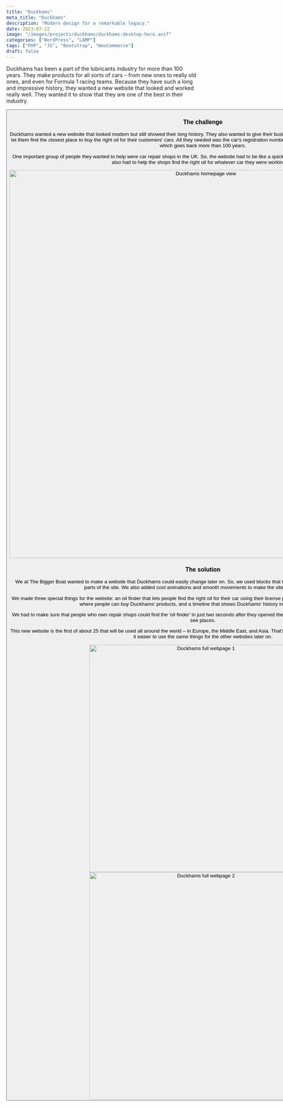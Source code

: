 ```yaml
---
title: "Duckhams"
meta_title: "Duckhams"
description: "Modern design for a remarkable legacy."
date: 2023-07-22
image: "/images/projects/duckhams/duckhams-desktop-hero.avif"
categories: ["WordPress", "LAMP"]
tags: ["PHP", "JS", "Bootstrap", "WooCommerce"]
draft: false
---
```


<AtTbb/>

Duckhams has been a part of the lubricants industry for more than 100 years. They make products for all sorts of cars – from new ones to really old ones, and even for Formula 1 racing teams. Because they have such a long and impressive history, they wanted a new website that looked and worked really well. They wanted it to show that they are one of the best in their industry.

<Button label="Visit the website" link="https://www.duckhams.com/" style="solid" target="_blank"/>

### The challenge

Duckhams wanted a new website that looked modern but still showed their long history. They also wanted to give their business clients a cool new feature. This feature would let them find the closest place to buy the right oil for their customers' cars. All they needed was the car's registration number. The website also had to show Duckhams' story, which goes back more than 100 years.

One important group of people they wanted to help were car repair shops in the UK. So, the website had to be like a quick guide to all the different oils Duckhams makes. It also had to help the shops find the right oil for whatever car they were working on.

<img src="/images/projects/duckhams/duckhams-website-shot.avif" alt="Duckhams homepage view" width="1024" loading="lazy"/>

### The solution

We at The Bigger Boat wanted to make a website that Duckhams could easily change later on. So, we used blocks that they could use again and again to make different parts of the site. We also added cool animations and smooth movements to make the site look really good.

We made three special things for the website: an oil finder that lets people find the right oil for their car using their license plate or choosing some options, a map that shows where people can buy Duckhams' products, and a timeline that shows Duckhams' history in an interesting way.

We had to make sure that people who own repair shops could find the 'oil finder' in just two seconds after they opened the website. So, we put a big button in three easy-to-see places.

This new website is the first of about 25 that will be used all around the world – in Europe, the Middle East, and Asia. That's why we made the website in a way that will make it easier to use the same things for the other websites later on.

<div class="content-images-grid-2">
    <img src="/images/projects/duckhams/duckhams-homepage-full-webpage-1.avif" alt="Duckhams full webpage 1" width="600" loading="lazy"/>
    <img src="/images/projects/duckhams/duckhams-product-full-webpage-2.avif" alt="Duckhams full webpage 2" width="600" loading="lazy"/>
</div>